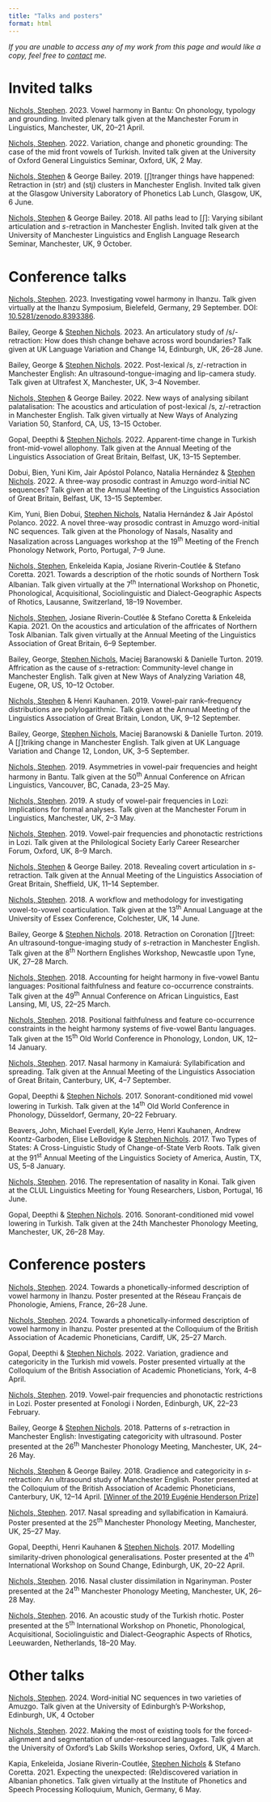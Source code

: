 ```yaml
---
title: "Talks and posters"
format: html
---
```


*If you are unable to access any of my work from this page and would like a copy, feel free to [contact](index.qmd#contact) me.*

# Invited talks

[Nichols, Stephen]{.underline}. 2023. Vowel harmony in Bantu: On phonology, typology and grounding. Invited plenary talk given at the Manchester Forum in Linguistics, Manchester, UK, 20--21 April. [<i class="fa-solid fa-file-pdf" style="color: $link-color;"></i>](files/2023-mfil-bantu.pdf){target="_blank" title="Download slides"}

[Nichols, Stephen]{.underline}. 2022. Variation, change and phonetic grounding: The case of the mid front vowels of Turkish. Invited talk given at the University of Oxford General Linguistics Seminar, Oxford, UK, 2 May. [<i class="fa-solid fa-file-pdf" style="color: $link-color;"></i>](files/2022-gls-turkish.pdf){target="_blank" title="Download slides"}

[Nichols, Stephen]{.underline} & George Bailey. 2019. \[ʃ\]tranger things have happened: Retraction in (str) and (stj) clusters in Manchester English. Invited talk given at the Glasgow University Laboratory of Phonetics Lab Lunch, Glasgow, UK, 6 June. [<i class="fa-solid fa-file-pdf" style="color: $link-color;"></i>](files/2019-gulp-str.pdf){target="_blank" title="Download slides"}

[Nichols, Stephen]{.underline} & George Bailey. 2018. All paths lead to \[ʃ\]: Varying sibilant articulation and *s*-retraction in Manchester English. Invited talk given at the University of Manchester Linguistics and English Language Research Seminar, Manchester, UK, 9 October. [<i class="fa-solid fa-file-pdf" style="color: $link-color;"></i>](files/2018-uom-str.pdf){target="_blank" title="Download slides"}

# Conference talks

[Nichols, Stephen]{.underline}. 2023. Investigating vowel harmony in Ihanzu. Talk given virtually at the Ihanzu Symposium, Bielefeld, Germany, 29 September. DOI: [10.5281/zenodo.8393386](https://doi.org/10.5281/zenodo.8393386){target="_blank"}. [<i class="fa-solid fa-file-pdf" style="color: $link-color;"></i>](files/2023-ihanzu-vh.pdf){target="_blank" title="Download slides"} [<i class="fa-brands fa-youtube" style="color: $link-color;"></i>](https://youtu.be/6r82XQraxVE){target="_blank" title="Watch on YouTube"}

Bailey, George & [Stephen Nichols]{.underline}. 2023. An articulatory study of /s/-retraction: How does thish change behave across word boundaries? Talk given at UK Language Variation and Change 14, Edinburgh, UK, 26--28 June. [<i class="fa-solid fa-file-pdf" style="color: $link-color;"></i>](files/2023-uklvc-str.pdf){target="_blank" title="Download slides"}

Bailey, George & [Stephen Nichols]{.underline}. 2022. Post-lexical /s, z/-retraction in Manchester English: An ultrasound-tongue-imaging and lip-camera study. Talk given at Ultrafest X, Manchester, UK, 3--4 November. [<i class="fa-solid fa-file-pdf" style="color: $link-color;"></i>](files/2022-ultrafest-str.pdf){target="_blank" title="Download slides"}

[Nichols, Stephen]{.underline} & George Bailey. 2022. New ways of analysing sibilant palatalisation: The acoustics and articulation of post-lexical /s, z/-retraction in Manchester English. Talk given virtually at New Ways of Analyzing Variation 50, Stanford, CA, US, 13--15 October. [<i class="fa-solid fa-file-pdf" style="color: $link-color;"></i>](files/2022-nwav-str.pdf){target="_blank" title="Download slides"}

Gopal, Deepthi & [Stephen Nichols]{.underline}. 2022. Apparent-time change in Turkish front-mid-vowel allophony. Talk given at the Annual Meeting of the Linguistics Association of Great Britain, Belfast, UK, 13--15 September. [<i class="fa-solid fa-file-pdf" style="color: $link-color;"></i>](files/2022-lagb-turkish.pdf){target="_blank" title="Download slides"}

Dobui, Bien, Yuni Kim, Jair Apóstol Polanco, Natalia Hernández & [Stephen Nichols]{.underline}. 2022. A three-way prosodic contrast in Amuzgo word-initial NC sequences? Talk given at the Annual Meeting of the Linguistics Association of Great Britain, Belfast, UK, 13--15 September. [<i class="fa-solid fa-file-pdf" style="color: $link-color;"></i>](files/2022-lagb-amuzgo.pdf){target="_blank" title="Download slides"}

Kim, Yuni, Bien Dobui, [Stephen Nichols]{.underline}, Natalia Hernández & Jair Apóstol Polanco. 2022. A novel three-way prosodic contrast in Amuzgo word-initial NC sequences. Talk given at the Phonology of Nasals, Nasality and Nasalization across Languages workshop at the 19^th^ Meeting of the French Phonology Network, Porto, Portugal, 7--9 June. [<i class="fa-solid fa-file-pdf" style="color: $link-color;"></i>](files/2022-rfp-amuzgo.pdf){target="_blank" title="Download slides"}

[Nichols, Stephen]{.underline}, Enkeleida Kapia, Josiane Riverin-Coutlée & Stefano Coretta. 2021. Towards a description of the rhotic sounds of Northern Tosk Albanian. Talk given virtually at the 7^th^ International Workshop on Phonetic, Phonological, Acquisitional, Sociolinguistic and Dialect-Geographic Aspects of Rhotics, Lausanne, Switzerland, 18--19 November. [<i class="fa-solid fa-file-pdf" style="color: $link-color;"></i>](files/2021-ratics-shqr.pdf){target="_blank" title="Download slides"}

[Nichols, Stephen]{.underline}, Josiane Riverin-Coutlée & Stefano Coretta & Enkeleida Kapia. 2021. On the acoustics and articulation of the affricates of Northern Tosk Albanian. Talk given virtually at the Annual Meeting of the Linguistics Association of Great Britain, 6--9 September. [<i class="fa-solid fa-file-pdf" style="color: $link-color;"></i>](files/2021-lagb-shqaffricates.pdf){target="_blank" title="Download slides"}

Bailey, George, [Stephen Nichols]{.underline}, Maciej Baranowski & Danielle Turton. 2019. Affrication as the cause of *s*-retraction: Community-level change in Manchester English. Talk given at New Ways of Analyzing Variation 48, Eugene, OR, US, 10--12 October. [<i class="fa-solid fa-file-pdf" style="color: $link-color;"></i>](files/2019-nwav-str.pdf){target="_blank" title="Download slides"}

[Nichols, Stephen]{.underline} & Henri Kauhanen. 2019. Vowel-pair rank--frequency distributions are polylogarithmic. Talk given at the Annual Meeting of the Linguistics Association of Great Britain, London, UK, 9--12 September. [<i class="fa-solid fa-file-pdf" style="color: $link-color;"></i>](files/2019-lagb-vowelpairs.pdf){target="_blank" title="Download slides"}

Bailey, George, [Stephen Nichols]{.underline}, Maciej Baranowski & Danielle Turton. 2019. A \[ʃ\]triking change in Manchester English. Talk given at UK Language Variation and Change 12, London, UK, 3--5 September. [<i class="fa-solid fa-file-pdf" style="color: $link-color;"></i>](files/2019-uklvc-str.pdf){target="_blank" title="Download slides"}

[Nichols, Stephen]{.underline}. 2019. Asymmetries in vowel-pair frequencies and height harmony in Bantu. Talk given at the 50^th^ Annual Conference on African Linguistics, Vancouver, BC, Canada, 23--25 May. [<i class="fa-solid fa-file-pdf" style="color: $link-color;"></i>](files/2019-acal-freq.pdf){target="_blank" title="Download slides"}

[Nichols, Stephen]{.underline}. 2019. A study of vowel-pair frequencies in Lozi: Implications for formal analyses. Talk given at the Manchester Forum in Linguistics, Manchester, UK, 2--3 May. [<i class="fa-solid fa-file-pdf" style="color: $link-color;"></i>](files/2019-mfil-lozi.pdf){target="_blank" title="Download slides"}

[Nichols, Stephen]{.underline}. 2019. Vowel-pair frequencies and phonotactic restrictions in Lozi. Talk given at the Philological Society Early Career Researcher Forum, Oxford, UK, 8--9 March. [<i class="fa-solid fa-file-pdf" style="color: $link-color;"></i>](files/2019-philsoc-lozi.pdf){target="_blank" title="Download slides"}

[Nichols, Stephen]{.underline} & George Bailey. 2018. Revealing covert articulation in *s*-retraction. Talk given at the Annual Meeting of the Linguistics Association of Great Britain, Sheffield, UK, 11--14 September. [<i class="fa-solid fa-file-pdf" style="color: $link-color;"></i>](files/2018-lagb-str.pdf){target="_blank" title="Download slides"}

[Nichols, Stephen]{.underline}. 2018. A workflow and methodology for investigating vowel-to-vowel coarticulation. Talk given at the 13^th^ Annual Language at the University of Essex Conference, Colchester, UK, 14 June. [<i class="fa-solid fa-file-pdf" style="color: $link-color;"></i>](files/2018-langue-workflow.pdf){target="_blank" title="Download slides"}

Bailey, George & [Stephen Nichols]{.underline}. 2018. Retraction on Coronation \[ʃ\]treet: An ultrasound-tongue-imaging study of *s*-retraction in Manchester English. Talk given at the 8^th^ Northern Englishes Workshop, Newcastle upon Tyne, UK, 27--28 March. [<i class="fa-solid fa-file-pdf" style="color: $link-color;"></i>](files/2018-new-str.pdf){target="_blank" title="Download slides"}

[Nichols, Stephen]{.underline}. 2018. Accounting for height harmony in five-vowel Bantu languages: Positional faithfulness and feature co-occurrence constraints. Talk given at the 49^th^ Annual Conference on African Linguistics, East Lansing, MI, US, 22--25 March. [<i class="fa-solid fa-file-pdf" style="color: $link-color;"></i>](files/2018-acal-bantu.pdf){target="_blank" title="Download slides"}

[Nichols, Stephen]{.underline}. 2018. Positional faithfulness and feature co-occurrence constraints in the height harmony systems of five-vowel Bantu languages. Talk given at the 15^th^ Old World Conference in Phonology, London, UK, 12--14 January. [<i class="fa-solid fa-file-pdf" style="color: $link-color;"></i>](files/2018-ocp-bantu.pdf){target="_blank" title="Download handout"}

[Nichols, Stephen]{.underline}. 2017. Nasal harmony in Kamaiurá: Syllabification and spreading. Talk given at the Annual Meeting of the Linguistics Association of Great Britain, Canterbury, UK, 4--7 September. [<i class="fa-solid fa-file-pdf" style="color: $link-color;"></i>](files/2017-lagb-kamaiura.pdf){target="_blank" title="Download handout"}

Gopal, Deepthi & [Stephen Nichols]{.underline}. 2017. Sonorant-conditioned mid vowel lowering in Turkish. Talk given at the 14^th^ Old World Conference in Phonology, Düsseldorf, Germany, 20--22 February. [<i class="fa-solid fa-file-pdf" style="color: $link-color;"></i>](files/2017-ocp-turkish.pdf){target="_blank" title="Download handout"}

Beavers, John, Michael Everdell, Kyle Jerro, Henri Kauhanen, Andrew Koontz-Garboden, Elise LeBovidge & [Stephen Nichols]{.underline}. 2017. Two Types of States: A Cross-Linguistic Study of Change-of-State Verb Roots. Talk given at the 91^st^ Annual Meeting of the Linguistics Society of America, Austin, TX, US, 5--8 January. [<i class="fa-solid fa-file-pdf" style="color: $link-color;"></i>](files/2017-lsa-cos.pdf){target="_blank" title="Download handout"}

[Nichols, Stephen]{.underline}. 2016. The representation of nasality in Konai. Talk given at the CLUL Linguistics Meeting for Young Researchers, Lisbon, Portugal, 16 June. [<i class="fa-solid fa-file-pdf" style="color: $link-color;"></i>](files/2016-clul-konai.pdf){target="_blank" title="Download handout"}

Gopal, Deepthi & [Stephen Nichols]{.underline}. 2016. Sonorant-conditioned mid vowel lowering in Turkish. Talk given at the 24th Manchester Phonology Meeting, Manchester, UK, 26--28 May. [<i class="fa-solid fa-file-pdf" style="color: $link-color;"></i>](files/2016-mfm-turkish.pdf){target="_blank" title="Download handout"}

# Conference posters

[Nichols, Stephen]{.underline}. 2024. Towards a phonetically-informed description of vowel harmony in Ihanzu. Poster presented at the Réseau Français de Phonologie, Amiens, France, 26--28 June. [<i class="fa-solid fa-file-pdf" style="color: $link-color;"></i>](files/2024-rfp-ihanzu.pdf){target="_blank" title="Download poster"}

[Nichols, Stephen]{.underline}. 2024. Towards a phonetically-informed description of vowel harmony in Ihanzu. Poster presented at the Colloquium of the British Association of Academic Phoneticians, Cardiff, UK, 25--27 March. [<i class="fa-solid fa-file-pdf" style="color: $link-color;"></i>](files/2024-baap-ihanzu.pdf){target="_blank" title="Download poster"}

Gopal, Deepthi & [Stephen Nichols]{.underline}. 2022. Variation, gradience and categoricity in the Turkish mid vowels. Poster presented virtually at the Colloquium of the British Association of Academic Phoneticians, York, 4--8 April. [<i class="fa-solid fa-file-pdf" style="color: $link-color;"></i>](files/2022-baap-turkish.pdf){target="_blank" title="Download poster"}

[Nichols, Stephen]{.underline}. 2019. Vowel-pair frequencies and phonotactic restrictions in Lozi. Poster presented at Fonologi i Norden, Edinburgh, UK, 22--23 February. [<i class="fa-solid fa-file-pdf" style="color: $link-color;"></i>](files/2019-fino-lozi.pdf){target="_blank" title="Download poster"}

Bailey, George & [Stephen Nichols]{.underline}. 2018. Patterns of *s*-retraction in Manchester English: Investigating categoricity with ultrasound. Poster presented at the 26^th^ Manchester Phonology Meeting, Manchester, UK, 24--26 May. [<i class="fa-solid fa-file-pdf" style="color: $link-color;"></i>](files/2018-mfm-str.pdf){target="_blank" title="Download poster"} [<i class="fa-solid fa-bars" style="color: $link-color;"></i>](files/2018-mfm-str-ref.pdf){target="_blank" title="Download references"}

[Nichols, Stephen]{.underline} & George Bailey. 2018. Gradience and categoricity in *s*-retraction: An ultrasound study of Manchester English. Poster presented at the Colloquium of the British Association of Academic Phoneticians, Canterbury, UK, 12--14 April. [\[Winner of the 2019 Eugénie Henderson Prize\]](https://blogs.kent.ac.uk/baap/){target="_blank"} [<i class="fa-solid fa-file-pdf" style="color: $link-color;"></i>](files/2018-baap-str.pdf){target="_blank" title="Download poster"} [<i class="fa-solid fa-bars" style="color: $link-color;"></i>](files/2018-baap-str-ref.pdf){target="_blank" title="Download references"} [<i class="fa-solid fa-paperclip" style="color: $link-color;"></i>](files/2018-baap-str-app.pdf){target="_blank" title="Download appendix"}

[Nichols, Stephen]{.underline}. 2017. Nasal spreading and syllabification in Kamaiurá. Poster presented at the 25^th^ Manchester Phonology Meeting, Manchester, UK, 25--27 May. [<i class="fa-solid fa-file-pdf" style="color: $link-color;"></i>](files/2017-mfm-kamaiura.pdf){target="_blank" title="Download poster"}

Gopal, Deepthi, Henri Kauhanen & [Stephen Nichols]{.underline}. 2017. Modelling similarity-driven phonological generalisations. Poster presented at the 4^th^ International Workshop on Sound Change, Edinburgh, UK, 20--22 April. [<i class="fa-solid fa-file-pdf" style="color: $link-color;"></i>](files/2017-wsc-similarity.pdf){target="_blank" title="Download poster"}

[Nichols, Stephen]{.underline}. 2016. Nasal cluster dissimilation in Ngarinyman. Poster presented at the 24^th^ Manchester Phonology Meeting, Manchester, UK, 26--28 May. [<i class="fa-solid fa-file-pdf" style="color: $link-color;"></i>](files/2016-mfm-ncd.pdf){target="_blank" title="Download poster"}

[Nichols, Stephen]{.underline}. 2016. An acoustic study of the Turkish rhotic. Poster presented at the 5^th^ International Workshop on Phonetic, Phonological, Acquisitional, Sociolinguistic and Dialect-Geographic Aspects of Rhotics, Leeuwarden, Netherlands, 18--20 May. [<i class="fa-solid fa-file-pdf" style="color: $link-color;"></i>](files/2016-ratics-turkish.pdf){target="_blank" title="Download poster"}

# Other talks

[Nichols, Stephen]{.underline}. 2024. Word-initial NC sequences in two varieties of Amuzgo. Talk given at the University of Edinburgh's P-Workshop, Edinburgh, UK, 4 October [<i class="fa-solid fa-file-pdf" style="color: $link-color;"></i>](files/2024-pworkshop-amuzgo.pdf){target="_blank" title="Download slides"}

[Nichols, Stephen]{.underline}. 2022. Making the most of existing tools for the forced-alignment and segmentation of under-resourced languages. Talk given at the University of Oxford's Lab Skills Workshop series, Oxford, UK, 4 March. [<i class="fa-solid fa-file-pdf" style="color: $link-color;"></i>](files/2022-labskills-sppas.pdf){target="_blank" title="Download slides"}

Kapia, Enkeleida, Josiane Riverin-Coutlée, [Stephen Nichols]{.underline} & Stefano Coretta. 2021. Expecting the unexpected: (Re)discovered variation in Albanian phonetics. Talk given virtually at the Institute of Phonetics and Speech Processing Kolloquium, Munich, Germany, 6 May. [<i class="fa-solid fa-file-pdf" style="color: $link-color;"></i>](files/2021-kolloq-shqipa.pdf){target="_blank" title="Download slides"}
